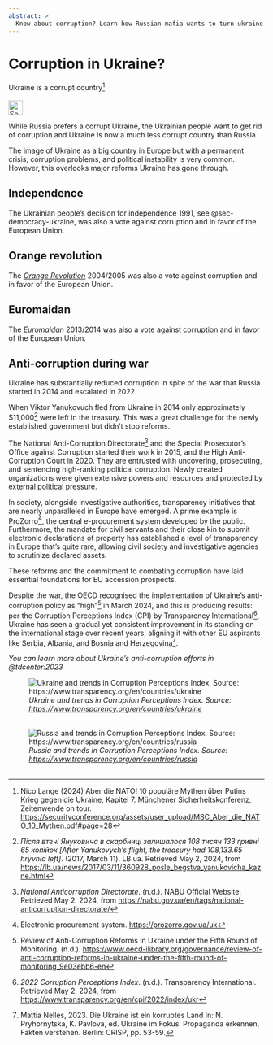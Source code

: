 ```yaml
---
abstract: > 
  Know about corruption? Learn how Russian mafia wants to turn ukraine corrupt ... against the will of the Ukrainians
---
```


# Corruption in Ukraine? {#sec-corruption-ukraine}

::: {.callout-caution title="Myth"}
Ukraine is a corrupt country[^corruption-ukraine-7]
[<br></br>![Search for topic in EUvsDisinfo](../all_common_img/EUvsDisinfo_400x240.jpg){height=2em}](https://euvsdisinfo.eu/disinformation-cases/?text=(corrupt%7Ccorruption)%20(ukraine%7Ckiev%7Ckyiv)&sort=relevance)
:::

::: {.callout-tip title="Truth"}
While Russia prefers a corrupt Ukraine, the Ukrainian people want to get rid of corruption and Ukraine is now a much less corrupt country than Russia
:::

The image of Ukraine as a big country in Europe but with a permanent crisis, corruption problems, and political instability is very common. However, this overlooks major reforms Ukraine has gone through. 

## Independence

The Ukrainian people's decision for independence 1991, see @sec-democracy-ukraine, was also a vote against corruption and in favor of the European Union.


## Orange revolution

The *[Orange Revolution](https://en.wikipedia.org/wiki/Orange_Revolution)* 2004/2005 was also a vote against corruption and in favor of the European Union.


## Euromaidan

The *[Euromaidan](https://en.wikipedia.org/wiki/Euromaidan)* 2013/2014 was also a vote against corruption and in favor of the European Union.


## Anti-corruption during war

Ukraine has substantially reduced corruption in spite of the war that Russia started in 2014 and escalated in 2022.

When Viktor Yanukovuch fled from Ukraine in 2014 only approximately $11,000[^corruption-ukraine-1] were left in the treasury. This was a great challenge for the newly established government but didn’t stop reforms.

The National Anti-Corruption Directorate[^corruption-ukraine-2] and the Special Prosecutor's Office against Corruption started their work in 2015, and the High Anti-Corruption Court in 2020\. They are entrusted with uncovering, prosecuting, and sentencing high-ranking political corruption. Newly created organizations were given extensive powers and resources and protected by external political pressure. 

In society, alongside investigative authorities, transparency initiatives that are nearly unparalleled in Europe have emerged. A prime example is ProZorro[^corruption-ukraine-3], the central e-procurement system developed by the public. Furthermore, the mandate for civil servants and their close kin to submit electronic declarations of property has established a level of transparency in Europe that's quite rare, allowing civil society and investigative agencies to scrutinize declared assets.

These reforms and the commitment to combating corruption have laid essential foundations for EU accession prospects.

Despite the war, the OECD recognised the implementation of Ukraine's anti-corruption policy as “high”[^corruption-ukraine-4] in March 2024, and this is producing results: per the Corruption Perceptions Index (CPI) by Transparency International[^corruption-ukraine-5], Ukraine has seen a gradual yet consistent improvement in its standing on the international stage over recent years, aligning it with other EU aspirants like Serbia, Albania, and Bosnia and Herzegovina[^corruption-ukraine-6].

*You can learn more about Ukraine’s anti-corruption efforts in @tdcenter:2023*

![*Ukraine and trends in Corruption Perceptions Index. Source:  [https://www.transparency.org/en/countries/ukraine](https://www.transparency.org/en/countries/ukraine)* 
<br></br>](CorruptionPerceptionIndex_Ukraine.jpg)

![*Russia and trends in Corruption Perceptions Index. Source:  [https://www.transparency.org/en/countries/russia](https://www.transparency.org/en/countries/russia)* 
<br></br>](CorruptionPerceptionIndex_Russia.jpg)



[^corruption-ukraine-1]:  *Після втечі Януковича в скарбниці залишалося 108 тисяч 133 гривні 65 копійок \[After Yanukovych’s flight, the treasury had 108,133.65 hryvnia left\]*. (2017, March 11). LB.ua. Retrieved May 2, 2024, from [https://lb.ua/news/2017/03/11/360928\_posle\_begstva\_yanukovicha\_kazne.html](https://lb.ua/news/2017/03/11/360928\_posle\_begstva\_yanukovicha\_kazne.html)

[^corruption-ukraine-2]:  *National Anticorruption Directorate*. (n.d.). NABU Official Website. Retrieved May 2, 2024, from [https://nabu.gov.ua/en/tags/national-anticorruption-directorate/](https://nabu.gov.ua/en/tags/national-anticorruption-directorate/)

[^corruption-ukraine-3]:  Electronic procurement system. [https://prozorro.gov.ua/uk](https://prozorro.gov.ua/uk) 

[^corruption-ukraine-4]:  Review of Anti-Corruption Reforms in Ukraine under the Fifth Round of Monitoring. (n.d.). [https://www.oecd-ilibrary.org/governance/review-of-anti-corruption-reforms-in-ukraine-under-the-fifth-round-of-monitoring\_9e03ebb6-en](https://www.oecd-ilibrary.org/governance/review-of-anti-corruption-reforms-in-ukraine-under-the-fifth-round-of-monitoring\_9e03ebb6-en)

[^corruption-ukraine-5]:  *2022 Corruption Perceptions Index*. (n.d.). Transparency International. Retrieved May 2, 2024, from [https://www.transparency.org/en/cpi/2022/index/ukr](https://www.transparency.org/en/cpi/2022/index/ukr)

[^corruption-ukraine-6]:  Mattia Nelles, 2023\. Die Ukraine ist ein korruptes Land In: N. Pryhornytska, K. Pavlova, ed. Ukraine im Fokus. Propaganda erkennen, Fakten verstehen. Berlin: CRISP, pp. 53-59.

[^corruption-ukraine-7]: Nico Lange (2024) Aber die NATO! 10 populäre Mythen über Putins Krieg gegen die Ukraine, Kapitel 7. Münchener Sicherheitskonferenz, Zeitenwende on tour.  [https://securityconference.org/assets/user_upload/MSC_Aber_die_NATO_10_Mythen.pdf#page=28](https://securityconference.org/assets/user_upload/MSC_Aber_die_NATO_10_Mythen.pdf#page=28)
